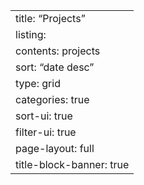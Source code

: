 ---
title: "Projects"
listing:
  contents: projects
  sort: "date desc"
  type: grid
  categories: true
  sort-ui: true
  filter-ui: true
page-layout: full
title-block-banner: true
---